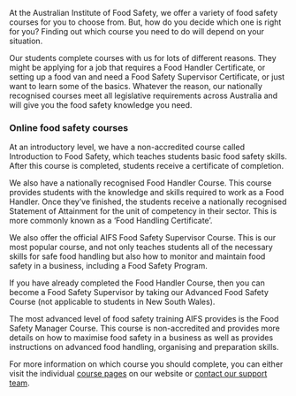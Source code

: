 At the Australian Institute of Food Safety, we offer a variety of food safety courses for you to choose from. But, how do you decide which one is right for you? Finding out which course you need to do will depend on your situation.

Our students complete courses with us for lots of different reasons. They might be applying for a job that requires a Food Handler Certificate, or setting up a food van and need a Food Safety Supervisor Certificate, or just want to learn some of the basics. Whatever the reason, our nationally recognised courses meet all legislative requirements across Australia and will give you the food safety knowledge you need.

### Online food safety courses

At an introductory level, we have a non-accredited course called Introduction to Food Safety, which teaches students basic food safety skills. After this course is completed, students receive a certificate of completion.

We also have a nationally recognised Food Handler Course. This course provides students with the knowledge and skills required to work as a Food Handler. Once they’ve finished, the students receive a nationally recognised Statement of Attainment for the unit of competency in their sector. This is more commonly known as a ‘Food Handling Certificate’.

We also offer the official AIFS Food Safety Supervisor Course. This is our most popular course, and not only teaches students all of the necessary skills for safe food handling but also how to monitor and maintain food safety in a business, including a Food Safety Program.

If you have already completed the Food Handler Course, then you can become a Food Safety Supervisor by taking our Advanced Food Safety Course (not applicable to students in New South Wales).

The most advanced level of food safety training AIFS provides is the Food Safety Manager Course. This course is non-accredited and provides more details on how to maximise food safety in a business as well as provides instructions on advanced food handling, organising and preparation skills. 

For more information on which course you should complete, you can either visit the individual [course pages](/courses) on our website or [contact our support team](/contact). 